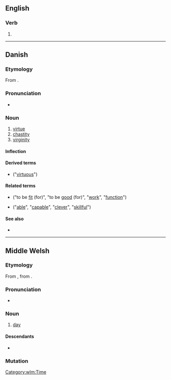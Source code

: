 ==English==

===Verb===
{{head|en|verb form}}

# {{obsolete spelling of|en|did}}

----

==Danish==

===Etymology===
From {{der|da|non|dygð||virtue}}.

===Pronunciation===
* {{IPA|da|/dyːd/|[d̥yðˀ]}}

===Noun===
{{da-noun|en|er}}

# [[virtue]]
# [[chastity]]
# [[virginity]]

====Inflection====
{{da-noun-infl|en|er}}

====Derived terms====
* {{l|da|dydig}} ("[[virtuous]]")

====Related terms====
* {{l|da|du|pos=v}} ("to be [[fit]] (for)", "to be [[good]] (for)", "[[work]]", "[[function]]")
* {{l|da|dygtig|pos=a}} ("[[able]]", "[[capable]]", "[[clever]]", "[[skillful]]")

====See also====
* {{pedia|lang=da}}

----

==Middle Welsh==

===Etymology===
From {{inh|wlm|owl|did}}, from {{inh|wlm|cel-pro|*dīyos||day}}.

===Pronunciation===
* {{IPA|wlm|/dɨːð/}}

===Noun===
{{head|wlm|noun|g=m|head=dyð}}

# [[day]]

====Descendants====
* {{desc|cy|dydd}}

===Mutation===
{{wlm-mutation|d|yð}}

[[Category:wlm:Time]]